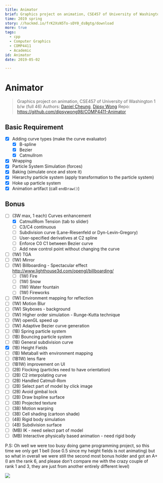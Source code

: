 ```yaml
---
title: Animator
brief: Graphics project on animation, CSE457 of University of Washington
time: 2019 spring
story: //hackmd.io/frK2XsN5To-sDY0_dsBgtg/download
more: true
tags:
  - cpp
  - Computer Graphics
  - COMP4411
  - Academic
id: Animator
date: 2019-05-02

---
```


# Animator
> Graphics project on animation, CSE457 of University of Washington
> 1 b/w (full 46)
> Authors: [Daniel Cheung](//github.com/danvim), [Dipsy Wong](//github.com/dipsywong98)
> Repo: https://github.com/dipsywong98/COMP4411-Animator
> 
## Basic Requirement

- [x] Adding curve types (make the curve evaluator)
  - [x] B-spline
  - [x] Bezier
  - [x] Catmullrom
- [x] Wrapping
- [x] Particle System Simulation (forces)
- [x] Baking (simulate once and store it)
- [x] Hierarchy particle system (apply transformation to the particle system)
- [x] Hoke up particle system
- [x] Animation artifact (call `endDraw()`)

## Bonus

- [ ] (3W max, 1 each) Curves enhancement
  - [X] CatmullRom Tension (tab to slider)
  - [ ] C3/C4 continuous
  - [ ] Subdivision curve (Lane-Riesenfeld or Dyn-Levin-Gregory)
  - [ ] User-specified derivatives at C2 spline
  - [ ] Enforce C0 C1 between Bezier curve
  - [ ] Add new control point without changing the curve
- [ ] (1W) TGA
- [ ] (1W) Mirror
- [ ] (1W) Billboarding - Spectacular effect http://www.lighthouse3d.com/opengl/billboarding/
  - [ ] (1W) Fire
  - [ ] (1W) Snow
  - [ ] (1W) Water fountain
  - [ ] (1W) Fireworks
- [ ] (1W) Environment mapping for reflection
- [ ] (1W) Motion Blur
- [ ] (1W) Skyboxes - background
- [ ] (1W) Higher order simulation - Runge-Kutta technique
- [ ] (1W) openGL speed up
- [ ] (1W) Adaptive Bezier curve generation
- [ ] (1B) Spring particle system
- [ ] (1B) Bouncing particle system
- [ ] (1B) General subdivision curve
- [x] (1B) Height Fields
- [ ] (1B) Metaball with environment mapping
- [ ] (1B1W) lens flare
- [ ] (1B1W) improvement on UI
- [ ] (2B) Flocking (particles need to have orientation)
- [ ] (2B) C2 interpolating curve
- [ ] (2B) Handled Catmull-Rom
- [ ] (2B) Select part of model by click image
- [ ] (2B) Avoid gimbal lock
- [ ] (2B) Draw bspline surface
- [ ] (3B) Projected texture
- [ ] (3B) Motion warping
- [ ] (3B) Cell shading (cartoon shade)
- [ ] (4B) Rigid body simulation
- [ ] (4B) Subdivision surface
- [ ] (MB) IK - need select part of model
- [ ] (MB) Interactive physically based animation - need rigid body

P.S: Oh well we were too busy doing game programming project, so this time we only get 1 bell (lose 0.5 since my height fields is not animating) but so what in overall we were still the second most bonus holder and got an A+
(I am the rank 6, and please don't compare me with the crazy couple of rank 1 and 3, they are just from another entirely different level)

![](https://i.imgur.com/QL4AqPT.png)

    